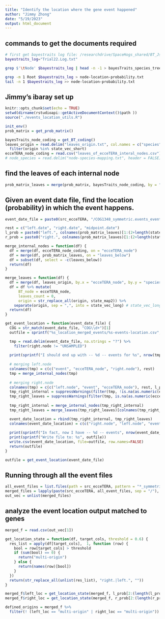 ```yaml
---
title: "Identify the location where the gene event happened"
author: "Jimmy Zhong"
date: "5/19/2023"
output: html_document
---
```

## commands to get the documents required
```bash
# first get bayestraits log file: /researchdrive/SpaceHogs_shared/BT_JsNewToL/Trial22.Log.txt
bayestraits_log="Trial22.Log.txt"

grep $'\tNode' $bayestraits_log | head -n -1 > bayesTraits_species_tree_mapping.txt

grep -m 1 Root $bayestraits_log > node-location-probability.txt
tail -n 1 $bayestraits_log >> node-location-probability.txt
```

## Jimmy's ibaray set up
```r
knitr::opts_chunk$set(echo = TRUE)
setwd(dirname(rstudioapi::getActiveDocumentContext()$path ))
source("./events_location_utils.R")

init_env()
prob_matrix = get_prob_matrix()

bayesTraits_node_coding = get_BT_coding()
leaves_origin = read.delim("leaves_origin.txt", col.names = c("species", "origin")) %>%
  filter(origin %in% state_vec_short)
ecceTERA_node_coding = read.csv("leaves_of_ecceTERA_interal_nodes.csv")
# node_species = read.delim("node-species-mapping.txt", header = FALSE)
```

## find the leaves of each internal node
```r
prob_matrix_leaves = merge(prob_matrix, bayesTraits_node_coding, by = "BT_node")
```

## Given an event date file, find the location (probability) in which the event happens.
```r
event_date_file = paste0(src_ecceTERA, "/COG1348_symmetric.events_event_dates.txt")

rest = c("left.date", "right.date", "midpoint.date")
l_prob = paste0("left.", colnames(prob_matrix_leaves)[1:(2+length(state_vec_long))])
r_prob = paste0("right.", colnames(prob_matrix_leaves)[1:(2+length(state_vec_long))])

merge_internal_nodes = function(df) {
  df = merge(df, ecceTERA_node_coding, on = "ecceTERA_node")
  df = merge(df, prob_matrix_leaves, on = "leaves_below")
  df = subset(df, select = -c(leaves_below))
  return(df)
}

merge_leaves = function(df) {
  df = merge(df, leaves_origin, by.x = "ecceTERA_node", by.y = "species")
  df = df %>% mutate(
      BT_node = ecceTERA_node,
      leaves_count = 0,
      origin = str_replace_all(origin, state_map2)) %>%
    separate(origin, sep = ",", into = state_vec_long) # state_vec_long from events_location_utils.R
  return(df)
}

get_event_location = function(event_date_file) {
  COG = str_match(event_date_file, "COG\\d+")[1]
  outfile = sprintf("%s_location_merged_events/%s-events-location.csv", clock_model, COG)

  tmp = read.delim(event_date_file, na.strings = "?") %>%
    filter(right.node != "UNSAMPLED")
  
  print(sprintf("I should end up with -- %d -- events for %s", nrow(tmp), COG))
  
  # merging left.node
  colnames(tmp) = c(c("event", "ecceTERA_node", "right.node"), rest)
  tmp = merge_internal_nodes(tmp)
  
  # merging right.node
  colnames(tmp) = c(c("left.node", "event", "ecceTERA_node"), rest, l_prob)
  tmp_right_internal = suppressWarnings(filter(tmp, !is.na(as.numeric(ecceTERA_node))))
  tmp_right_leaves = suppressWarnings(filter(tmp, is.na(as.numeric(ecceTERA_node))))
  
  tmp_right_internal = merge_internal_nodes(tmp_right_internal)
  tmp_right_leaves = merge_leaves(tmp_right_leaves)[colnames(tmp_right_internal)]

  event_date_location = rbind(tmp_right_internal, tmp_right_leaves)
  colnames(event_date_location) = c(c("right.node", "left.node", "event"), rest, l_prob, r_prob)
  
  print(sprintf("In fact, now I have -- %d -- events", nrow(event_date_location)))
  print(sprintf("Write file to: %s", outfile))
  write.csv(event_date_location, file=outfile, row.names=FALSE)
  return(outfile)
}

outfile = get_event_location(event_date_file)
```

## Running through all the event files
```r
all_event_files = list.files(path = src_ecceTERA, pattern = "*_symmetric.events_event_dates.txt")
merged_files = lapply(paste(src_ecceTERA, all_event_files, sep = "/"), get_event_location)
out_vec = unlist(merged_files)
```

## analyze the event location output matched to genes
```r
merged_f = read.csv(out_vec[1])

get_location_state = function(df, target_cols, threshold = 0.6) {
  res_list = apply(df[target_cols],  1, function (row) {
    bool = row[target_cols] > threshold
    if (sum(bool) == 0) {
      return("multi-origin")
    } else {
      return(names(row)[bool])
    }
  })
  return(str_replace_all(unlist(res_list), "right.|left.", ""))
}

merged_f$left_loc = get_location_state(merged_f, l_prob[2:(length(l_prob) - 1)])
merged_f$right_loc = get_location_state(merged_f, r_prob[2:(length(r_prob) - 1)])

defined_origins = merged_f %>%
  filter(! (left_loc == "multi-origin" | right_loc == "multi-origin"))

```

